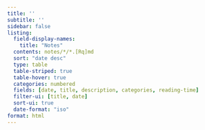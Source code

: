 ```yaml
---
title: ''
subtitle: ''
sidebar: false
listing:
  field-display-names:
    title: "Notes"
  contents: notes/*/*.[Rq]md
  sort: "date desc"
  type: table
  table-striped: true
  table-hover: true
  categories: numbered
  fields: [date, title, description, categories, reading-time]
  filter-ui: [title, date]
  sort-ui: true
  date-format: "iso"
format: html
---
```

